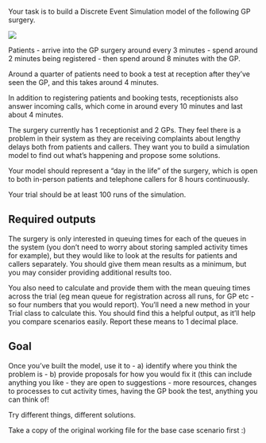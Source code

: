 

Your task is to build a Discrete Event Simulation model of the following GP surgery.

![](images/exercise_gp.png)

Patients
- arrive into the GP surgery around every 3 minutes
- spend around 2 minutes being registered
- then spend around 8 minutes with the GP.

Around a quarter of patients need to book a test at reception after they’ve seen the GP, and this takes around 4 minutes.

In addition to registering patients and booking tests, receptionists also answer incoming calls, which come in around every 10 minutes and last about 4 minutes.

The surgery currently has 1 receptionist and 2 GPs.  They feel there is a problem in their system as they are receiving complaints about lengthy delays both from patients and callers.  They want you to build a simulation model to find out what’s happening and propose some solutions.

Your model should represent a “day in the life” of the surgery, which is open to both in-person patients and telephone callers for 8 hours continuously.

Your trial should be at least 100 runs of the simulation.

## Required outputs

The surgery is only interested in queuing times for each of the queues in the system (you don’t need to worry about storing sampled activity times for example), but they would like to look at the results for patients and callers separately.  You should give them mean results as a minimum, but you may consider providing additional results too.

You also need to calculate and provide them with the mean queuing times across the trial (eg mean queue for registration across all runs, for GP etc - so four numbers that you would report).  You’ll need a new method in your Trial class to calculate this.  You should find this a helpful output, as it’ll help you compare scenarios easily.  Report these means to 1 decimal place.

## Goal

Once you’ve built the model, use it to
- a) identify where you think the problem is
- b) provide proposals for how you would fix it (this can include anything you like - they are open to suggestions - more resources, changes to processes to cut activity times, having the GP book the test, anything you can think of!

Try different things, different solutions.

:::{.callout-tip}
Take a copy of the original working file for the base case scenario first :)
:::
